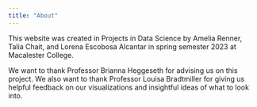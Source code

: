 ```yaml
---
title: "About"
---
```


This website was created in Projects in Data Science by Amelia Renner, Talia Chait, and Lorena Escobosa Alcantar in spring semester 2023 at Macalester College. 

We want to thank Professor Brianna Heggeseth for advising us on this project. We also want to thank Professor Louisa Bradtmiller for giving us helpful feedback on our visualizations and insightful ideas of what to look into. 
